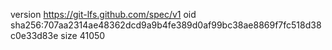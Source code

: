 version https://git-lfs.github.com/spec/v1
oid sha256:707aa2314ae48362dcd9a9b4fe389d0af99bc38ae8869f7fc518d38c0e33d83e
size 41050
